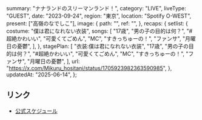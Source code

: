   summary: "ナナランドのスリーマンランド！",
  category: "LIVE",
  liveType: "GUEST",
  date: "2023-09-24",
  region: "東京",
  location: "Spotify O-WEST",
  present: ["高嶺のなでしこ"],
  image: {
    path: "",
    ref: "",
  },
  recaps: {
    setlist: {
      costume: "僕は君になれない衣装",
      songs: [
        "17歳",
        "男の子の目的は何？",
        "#超絶かわいい",
        "可愛くてごめん",
        "MC",
        "すきっちゅーの！",
        "ファンサ",
        "月曜日の憂鬱",
      ],
    },
    stagePlan: [
      "衣装:僕は君になれない衣装",
      "17歳",
      "男の子の目的は何？",
      "#超絶かわいい",
      "可愛くてごめん",
      "MC",
      "すきっちゅーの！",
      "ファンサ",
      "月曜日の憂鬱",
    ],
    url: "https://x.com/Mikuru_hositani/status/1705923982363590985",
  },
  updatedAt: "2025-06-14",
};

## リンク

- [公式スケジュール](https://takanenonadeshiko.jp/?p=1294)
